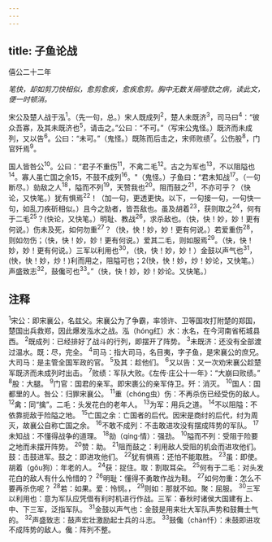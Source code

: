```yaml
---
---
---
```

title: 子鱼论战
---



僖公二十二年

*笔快，却如剪刀快相似，愈剪愈疾，愈疾愈剪。胸中无数关隔噎欬之病，读此文，便一时顿消。*

宋公及楚人战于泓<sup>1</sup>。（先一句，总。）宋人既成列<sup>2</sup>，楚人未既济<sup>3</sup>，司马曰<sup>4</sup>：“彼众吾寡，及其未既济也<sup>5</sup>，请击之。”公曰：“不可。”（写宋公鬼怪。）既济而未成列，又以告<sup>6</sup>。公曰：“未可。”（鬼怪。）既陈而后击之，宋师败绩<sup>7</sup>。公伤股<sup>8</sup>，门官歼焉<sup>9</sup>。

国人皆咎公<sup>10</sup>。公曰：“君子不重伤<sup>11</sup>，不禽二毛<sup>12</sup>。古之为军也<sup>13</sup>，不以阻隘也<sup>14</sup>。寡人虽亡国之余15</sup>，不鼓不成列<sup>16</sup>。"（鬼怪。）子鱼曰：“君未知战<sup>17</sup>。（一句断尽。）勍敌之人<sup>18</sup>，隘而不列<sup>19</sup>，天赞我也<sup>20</sup>。阻而鼓之<sup>21</sup>，不亦可乎？（快论，又快笔。）犹有惧焉<sup>22</sup>！（加一句，更透更快。以下，一句接一句，一句快一句，如乱刀疾斫相似。）且今之勍者，皆吾敌也。虽及胡着<sup>23</sup>，获则取之<sup>24</sup>，何有于二毛<sup>25</sup>？(快论，又快笔。）明耻、教战<sup>26</sup>，求杀敌也。（快，快！妙，妙！更有何说。）伤未及死，如何勿重<sup>27</sup>？（快，快！妙，妙！更有何说。）若爱重伤<sup>28</sup>，则如勿伤；（快，快！妙，妙！更有何说。）爱其二毛，则如服焉<sup>29</sup>。（快，快！妙，妙！更有何说。）三军以利用也<sup>30</sup>，（快，快！妙，妙！）金鼓以声气也<sup>31</sup>，(快，快！妙，炒！)利而用之，阻隘可也；2(快，快！妙，炒！妙论，又快笔。）声盛致志<sup>32</sup>，鼓儳可也<sup>33</sup>。”（快，快！妙，妙！妙论。又快笔。）

## 注释

<sup>1</sup>宋公：即宋襄公，名兹父。宋襄公为了争霸，率领许、卫等国攻打附楚的郑国，楚国出兵救郑，因此爆发泓水之战。泓（hóng红）水：水名，在今河南省柘城县西。
<sup>2</sup>既成列：已经排好了战斗的行列，即摆开了阵势。
<sup>3</sup>未既济：还没有全部渡过温水。既：尽，完全。
<sup>4</sup>司马：指大司马，名目夷，字子鱼，是宋襄公的庶兄。大司马：是主管全国军政的官。
<sup>5</sup>及其：趁他们。
<sup>6</sup>又以告：又一次劝宋襄公趁楚军既济而未成列时出击。
<sup>7</sup>败绩：军队大败。《左传·庄公十一年》：“大崩曰败绩。”
<sup>8</sup>股：大腿。
<sup>9</sup>门官：国君的亲军。即宋裹公的亲军侍卫。歼：消灭。
<sup>10</sup>国人：国都里的人。咎公：归罪宋襄公。
<sup>11</sup>重（chóng虫）伤：不再杀伤已经受伤的敌人。
<sup>12</sup>禽：同“擒”。二毛：头发花白的老年人。
<sup>13</sup>为军：用兵之道。
<sup>14</sup>不以阻隘：不依靠扼敌于险隘之地。
<sup>15</sup>亡国之余：亡国者的后代。因宋是商纣的后代，纣为周灭，故襄公自称亡国之余。
<sup>16</sup>不敢不成列：不击敢进攻没有摆成阵势的军队。
<sup>17</sup>未知战：不懂得战争的道理。
<sup>18</sup>勍（qíng·情）：强劲。
<sup>10</sup>隘而不列：受阻于险要之地而未摆开阵势。
<sup>20</sup>赞：助。
<sup>21</sup>阻而鼓之：利用敌人受阻的机会而进攻他们。鼓：击鼓进军。鼓之：即进攻他们。
<sup>22</sup>犹有惧焉：还怕不能取胜。
<sup>23</sup>虽：即使。胡着（gǒu狗）：年老的人。
<sup>24</sup>获：捉住。取：割取耳朵。
<sup>25</sup>何有于二毛：对头发花白的敌人有什么怜惜的？
<sup>26</sup>明耻：懂得不勇敢作战为鞋。
<sup>27</sup>如何勿重：怎么不要再杀伤呢？
<sup>28</sup>若：如果。爱：怜悯。，
<sup>29</sup>则如：那就不如。聚：屈服。
<sup>30</sup>三军以利用也：意为军队应凭借有利时机进行作战。三军：春秋时诸侯大国建有上、中、下三军，泛指军队。
<sup>31</sup>金鼓以声气也：金鼓是用来壮大军队声势和鼓舞士气的。
<sup>32</sup>声盛致志：鼓声宏壮激励起士兵的斗志。
<sup>33</sup>鼓儳（chàn忏）：未鼓即进攻不成阵势的敌人。儳：阵列不整。